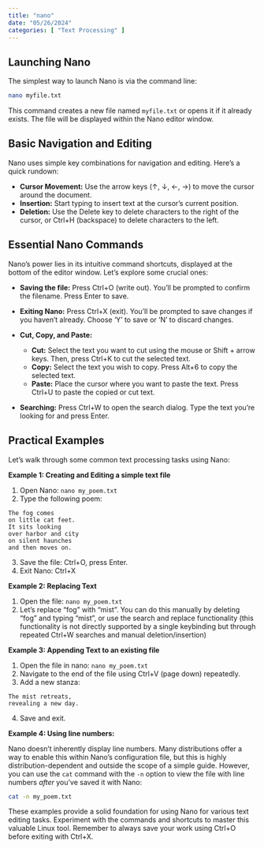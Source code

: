 ```yaml
---
title: "nano"
date: "05/26/2024"
categories: [ "Text Processing" ]
---
```

## Launching Nano

The simplest way to launch Nano is via the command line:

```bash
nano myfile.txt
```

This command creates a new file named `myfile.txt` or opens it if it already exists.  The file will be displayed within the Nano editor window.


## Basic Navigation and Editing

Nano uses simple key combinations for navigation and editing.  Here's a quick rundown:

* **Cursor Movement:** Use the arrow keys (↑, ↓, ←, →) to move the cursor around the document.
* **Insertion:** Start typing to insert text at the cursor's current position.
* **Deletion:** Use the Delete key to delete characters to the right of the cursor, or Ctrl+H (backspace) to delete characters to the left.


## Essential Nano Commands


Nano's power lies in its intuitive command shortcuts, displayed at the bottom of the editor window. Let's explore some crucial ones:

* **Saving the file:**  Press Ctrl+O (write out).  You'll be prompted to confirm the filename.  Press Enter to save.

* **Exiting Nano:** Press Ctrl+X (exit). You'll be prompted to save changes if you haven't already. Choose 'Y' to save or 'N' to discard changes.

* **Cut, Copy, and Paste:**

    * **Cut:** Select the text you want to cut using the mouse or Shift + arrow keys. Then, press Ctrl+K to cut the selected text.
    * **Copy:** Select the text you wish to copy. Press Alt+6 to copy the selected text.
    * **Paste:** Place the cursor where you want to paste the text. Press Ctrl+U to paste the copied or cut text.


* **Searching:** Press Ctrl+W to open the search dialog. Type the text you're looking for and press Enter.


## Practical Examples

Let's walk through some common text processing tasks using Nano:

**Example 1: Creating and Editing a simple text file**

1. Open Nano: `nano my_poem.txt`
2. Type the following poem:
```
The fog comes
on little cat feet.
It sits looking
over harbor and city
on silent haunches
and then moves on.
```
3. Save the file: Ctrl+O, press Enter.
4. Exit Nano: Ctrl+X


**Example 2:  Replacing Text**

1. Open the file: `nano my_poem.txt`
2. Let's replace "fog" with "mist".  You can do this manually by deleting "fog" and typing "mist", or use the search and replace functionality (this functionality is not directly supported by a single keybinding but through repeated Ctrl+W searches and manual deletion/insertion)


**Example 3: Appending Text to an existing file**

1. Open the file in nano: `nano my_poem.txt`
2. Navigate to the end of the file using Ctrl+V (page down) repeatedly.
3. Add a new stanza:
```
The mist retreats,
revealing a new day.
```
4. Save and exit.


**Example 4: Using line numbers:**

Nano doesn't inherently display line numbers. Many distributions offer a way to enable this within Nano's configuration file, but this is highly distribution-dependent and outside the scope of a simple guide.  However, you can use the `cat` command with the `-n` option to view the file with line numbers *after* you've saved it with Nano:

```bash
cat -n my_poem.txt
```


These examples provide a solid foundation for using Nano for various text editing tasks.  Experiment with the commands and shortcuts to master this valuable Linux tool. Remember to always save your work using Ctrl+O before exiting with Ctrl+X.


